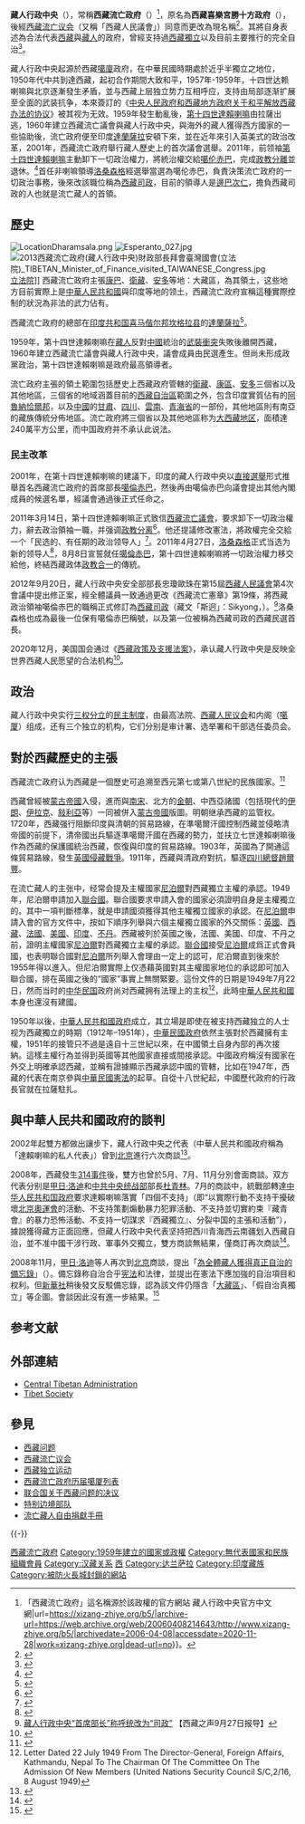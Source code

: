 {{Otheruses|西藏 (消歧義)|subject=在印度的西藏流亡政府|other=「西藏」的其他意思}}
{{Infobox geopolitical organisation
|conventional_long_name	 = 藏人行政中央
|native_name = {{bo-textonly|བཙན་བྱོལ་བོད་མིའི་སྒྲིག་འཛུགས་}}
|government_type = [[流亡政府|流亡政府]]、[[议会民主制|议会民主制]]
|status = 流亡
| image_flag = Flag of Tibet.svg
| image_coat = Emblem of Tibet.svg
| flag_type = [[雪山獅子旗|國旗]]
| symbol_type = [[西藏國徽|國徽]]
| national_motto = 
| official_languages = [[藏語|藏語]]
| capital =[[達蘭薩拉|達蘭薩拉]]（流亡政府駐地）        
| official_website = {{official url}} 
|leader_title1               = [[達賴喇嘛|達賴喇嘛]]
|leader_name1                = [[丹增嘉措|丹增嘉措]]
|leader_title2               = [[西藏司政|司政]]
|leader_name2                = [[邊巴次仁|邊巴次仁]]

|established_event1          = 成立
|established_date1           = 1959年4月29日
| national_anthem = [[西藏國歌|西藏國歌]]<ref>{{Cite web |url=https://www.youtube.com/watch?v=ANccgDlW8d8 |title=存档副本 |access-date=2014-05-12 |archive-date=2021-02-03 |archive-url=https://web.archive.org/web/20210203010525/https://www.youtube.com/watch?v=ANccgDlW8d8 |dead-url=no }}</ref>{{center|[[File:Anthem_of_the_Tibetans_Instrumental.ogg|File:Anthem of the Tibetans Instrumental.ogg]]}}
}}
{{西藏历史}}
'''藏人行政中央'''（{{bo|z=བཙན་བྱོལ་བོད་གཞུང་།|w=btsan byol bod gzhung}}），常稱'''西藏流亡政府'''（{{bo|z=དབུས་བོད་མིའི་སྒྲིག་འཛུགས་|w=dbus bod mi'i sgrig 'dzugs}}）<ref>「西藏流亡政府」這名稱源於該政權的官方網站{{Cite web|title=b5 {{!}} 藏人行政中央官方中文網|url=https://xizang-zhiye.org/b5/|archive-url=https://web.archive.org/web/20060408214643/http://www.xizang-zhiye.org/b5/|archivedate=2006-04-08|accessdate=2020-11-28|work=xizang-zhiye.org|dead-url=no}}。</ref>，原名為'''西藏喜樂宮勝十方政府'''（{{bo|z=བོད་གཞུང་དགའ་ལྡན་ཕོ་བྲང་ཕྱོགས་ལས་རྣམ་རྒྱལ་|w=bod gzhung dga' ldan pho brang phyogs las rnam rgyal}}），後經[[西藏流亡议会|西藏流亡议会]]（又稱「西藏人民議會」）同意而更改為現名稱<ref name="臺灣法曆：法律歷史上的今天（7-12月） 2020 p. 17">{{cite book | title=臺灣法曆：法律歷史上的今天（7-12月） | publisher=臺灣商務 | series=臺灣法曆: 法律歷史上的今天 | year=2020 | isbn=978-957-05-3262-3 | url=https://books.google.com.hk/books?id=p4HsDwAAQBAJ&pg=PT17 | language=zh | access-date=2021-09-06 | page=17 | archive-date=2021-09-06 | archive-url=https://web.archive.org/web/20210906142211/https://books.google.com.hk/books?id=p4HsDwAAQBAJ&pg=PT17 | dead-url=no }}</ref>。其將自身表述為合法代表[[西藏|西藏]]與[[藏人|藏人]]的政府，曾經支持過[[西藏獨立|西藏獨立]]以及目前主要推行的完全自治<ref name="翻身亂世：流亡藏人口述錄: 流亡藏人口述錄 2018 p. 25">{{cite book | title=翻身亂世：流亡藏人口述錄: 流亡藏人口述錄 | publisher=雪域出版 | series=雪域叢書 | year=2018 | isbn=978-986-89868-8-6 | url=https://books.google.com.hk/books?id=XK9oDwAAQBAJ&pg=PA25 | language=zh | access-date=2021-09-06 | page=25 | archive-date=2021-09-06 | archive-url=https://web.archive.org/web/20210906142204/https://books.google.com.hk/books?id=XK9oDwAAQBAJ&pg=PA25 | dead-url=no }}</ref>。

藏人行政中央起源於西藏[[噶廈|噶廈]]政府，在中華民國時期處於近乎半獨立之地位，1950年代中共到達西藏，起初合作期間大致和平，1957年-1959年，十四世达赖喇嘛與北京逐漸發生矛盾，並与西藏上层独立势力互相呼应，支持由局部逐渐扩展至全面的武装抗争，本來簽訂的《[[中央人民政府和西藏地方政府关于和平解放西藏办法的协议|中央人民政府和西藏地方政府关于和平解放西藏办法的协议]]》被其视为无效。1959年發生動亂後，[[第十四世達賴喇嘛|第十四世達賴喇嘛]]由拉薩出逃，1960年建立西藏流亡議會與藏人行政中央，與海外的藏人獲得西方國家的一些協助後，流亡政府便至印度[[達蘭薩拉|達蘭薩拉]]安頓下來，並在近年來引入英美式的政治改革，2001年，西藏流亡政府舉行藏人歷史上的首次議會選舉。2011年，前领袖[[第十四世達賴喇嘛|第十四世達賴喇嘛]]主動卸下一切政治權力，將統治權交給[[噶伦赤巴|噶伦赤巴]]，完成[[政教分離|政教分離]]並退休。<ref>{{Cite web |url=http://www.dalailamaworld.com/topic.php?t=645 |title=達賴喇嘛尊者致函第十四屆西藏人民議會決定完全退出政壇 2011/03/14 |accessdate=2011-10-07 |archive-date=2013-02-09 |archive-url=https://web.archive.org/web/20130209002833/http://www.dalailamaworld.com/topic.php?t=645 |dead-url=yes }}</ref>首任非喇嘛領導[[洛桑森格|洛桑森格]]經選舉當選為噶伦赤巴，負責決策流亡政府的一切政治事務，後來改該職位稱為[[西藏司政|西藏司政]]，目前的領導人是[[邊巴次仁|邊巴次仁]]，擔負西藏司政的人也就是流亡藏人的首領。

==歷史==
{{See also|藏区|大西藏地区}}
[[File:LocationDharamsala.png|thumb]]
[[File:Esperanto_027.jpg|thumb]]
[[File:2013西藏流亡政府(藏人行政中央)財政部長拜會臺灣國會(立法院)_TIBETAN_Minister_of_Finance_visited_TAIWANESE_Congress.jpg|thumb]][[立法院|立法院]]]]
西藏流亡政府主張[[康區|康巴]]、[[衛藏|衛藏]]、[[安多地区|安多]]等地：大藏區，為其領土，这些地方目前實際上是[[中華人民共和國|中華人民共和國]]與印度等地的领土，西藏流亡政府宣稱這種實際控制的狀況為非法的武力佔有。

西藏流亡政府的總部在[[印度共和国|印度共和国]][[喜马偕尔邦|喜马偕尔邦]][[坎格拉县|坎格拉县]]的[[達蘭薩拉|達蘭薩拉]]<ref name="翻山越嶺見西藏: 達賴喇嘛要回家 2018 p. ">{{cite book | title=翻山越嶺見西藏: 達賴喇嘛要回家 | publisher= | series=血歷史 | year=2018 | isbn=978-957-8924-08-6 | url=https://books.google.com.hk/books?id=wslgDwAAQBAJ | language=zh | access-date=2021-09-06 | page= | archive-date=2021-09-06 | archive-url=https://web.archive.org/web/20210906212555/https://books.google.com.hk/books?id=wslgDwAAQBAJ | dead-url=no }}</ref>。

1959年，第十四世達賴喇嘛在[[藏人|藏人]]反對[[中國|中國]]統治的[[1959年藏區騷亂|武裝衝突]]失敗後離開西藏，1960年建立西藏流亡議會與藏人行政中央，議會成員由民選產生。但尚未形成政黨政治，第十四世達賴喇嘛是政府最高領導者。

流亡政府主張的領土範圍包括歷史上西藏政府管轄的[[衛藏|衛藏]]、[[康區|康區]]、[[安多地区|安多]]三個省以及其他地區，三個省的地域涵蓋目前的[[西藏自治區|西藏自治區]]範圍之外，包含印度實質佔有的[[阿魯納恰爾邦|阿魯納恰爾邦]]，以及[[中國|中國]]的[[甘肅|甘肅]]、[[四川|四川]]、[[雲南|雲南]]、[[青海省|青海省]]的一部份，其他地區則有南亞的藏族傳統分佈地區。流亡政府將三個省以及其他地區称为[[大西藏地区|大西藏地区]]，面積達240萬平方公里，而中国政府并不承认此说法。

===民主改革===
2001年，在第十四世達賴喇嘛的建議下，印度的藏人行政中央以[[直接選舉|直接選舉]]形式推舉首名西藏流亡政府的首席部長[[噶倫赤巴|噶倫赤巴]]，然後再由噶倫赤巴向議會提出其他內閣成員的候選名單，經議會通過後正式任命之。

2011年3月14日，第十四世達賴喇嘛正式致信[[西藏流亡議會|西藏流亡議會]]，要求卸下一切政治權力，辭去政治領袖一職，并强调[[政教分离|政教分离]]<ref>{{cite web|url=http://www.voachinese.com/content/article-20110802-issues-and-opinions-dalai-lamas-dc-visit-and-chinese-leader-xi-zjinpings-visit-to-tibet-126587883/785546.html|title=达赖喇嘛政治退休，西藏未来如何？|publisher=[[美国之音|美国之音]]|access-date=2013-05-12|archive-date=2014-10-21|archive-url=https://web.archive.org/web/20141021152527/http://www.voachinese.com/content/article-20110802-issues-and-opinions-dalai-lamas-dc-visit-and-chinese-leader-xi-zjinpings-visit-to-tibet-126587883/785546.html|dead-url=no}}</ref>。他还提議修改憲法，將政權完全交給一个「民选的、有任期的政治领导人」<ref>{{cite web|url=http://www.voachinese.com/content/article-20110324-dalai-lama-unlikely-retire-118568134/779741.html|title=中国学者怀疑达赖喇嘛真能退休|publisher=美国之音|access-date=2013-05-12|archive-date=2016-03-05|archive-url=https://web.archive.org/web/20160305020247/http://www.voachinese.com/content/article-20110324-dalai-lama-unlikely-retire-118568134/779741.html|dead-url=no}}</ref>。2011年4月27日，[[洛桑森格|洛桑森格]]正式当选为新的领导人<ref>{{cite web|url=http://www.bbc.co.uk/zhongwen/simp/china/2011/04/110427_tibet_china.shtml|title=桑盖当选西藏流亡政府新领导人|publisher=[[BBC|BBC]]中文网|date=2011-04-27|access-date=2011-10-07|archive-date=2014-08-27|archive-url=https://web.archive.org/web/20140827012118/http://www.bbc.co.uk/zhongwen/simp/china/2011/04/110427_tibet_china.shtml|dead-url=no}}</ref>，8月8日宣誓就任[[噶倫赤巴|噶倫赤巴]]，第十四世達賴喇嘛將一切政治權力移交給他，終結西藏政体[[政教合一|政教合一]]的傳統。

2012年9月20日，藏人行政中央安全部部長忠瓊歐珠在第15屆[[西藏人民議會|西藏人民議會]]第4次會議中提出修正案，經全體議員一致通過更改《西藏流亡憲章》第19條，將西藏政治領袖噶倫赤巴的職稱正式修訂為[[西藏司政|西藏司政]]（藏文「斯迥」：Sikyong，{{lang-en|Tibetan Political Leader}}）。<ref>[http://www.vot.org/?p=16708 藏人行政中央“首席部长”称呼统改为“司政”] {{Wayback|url=http://www.vot.org/?p=16708 |date=20140107191223 }}【西藏之声9月27日报导】</ref>洛桑森格也成為最後一位保有噶倫赤巴稱號，以及第一位被稱為西藏司政的西藏民選首長。

2020年12月，美国国会通过《[[西藏政策及支援法案|西藏政策及支援法案]]》，承认藏人行政中央是反映全世界西藏人民愿望的合法机构<ref>{{Cite web |url=https://www.rfa.org/mandarin/yataibaodao/junshiwaijiao/bx-12232020145035.html |title=美国会通过《西藏政策与支持法案》 承认藏人行政中央 |access-date=2020-12-25 |archive-date=2021-01-08 |archive-url=https://web.archive.org/web/20210108070537/https://www.rfa.org/mandarin/yataibaodao/junshiwaijiao/bx-12232020145035.html |dead-url=no }}</ref>。

== 政治 ==
藏人行政中央实行[[三权分立|三权分立]]的[[民主制度|民主制度]]，由最高法院、[[西藏人民议会|西藏人民议会]]和内阁（[[噶廈|噶厦]]）组成，还有三个独立的机构，它们分别是审计署、选举署和干部选任委员会。

==對於西藏歷史的主張==
{{參見|西藏历史}}
西藏流亡政府认为西藏是一個歷史可追溯至西元第七或第八世紀的民族國家。<ref>{{Cite web |url=http://xizang-zhiye.org/ctachinese/zh/about-tibet/brief-history-of-tibet |title=西藏簡史 |access-date=2011-12-24 |archive-date=2011-10-02 |archive-url=https://web.archive.org/web/20111002061434/http://xizang-zhiye.org/ctachinese/zh/about-tibet/brief-history-of-tibet |dead-url=no }}</ref>

西藏曾經被[[蒙古帝國|蒙古帝國]]入侵，進而與[[南宋|南宋]]、北方的[[金朝|金朝]]、中西亞諸國（包括現代的[[伊朗|伊朗]]、[[伊拉克|伊拉克]]、[[敍利亞|敍利亞]]等）一同被併入[[蒙古帝國|蒙古帝國]]版圖。明朝继承西藏的监管权。 1720年，西藏强行阻斷印度與清朝的貿易路線，在準噶爾汗國控制西藏並侵略清帝國的前提下，清帝國出兵驅逐準噶爾汗國在西藏的勢力，並扶立七世達賴喇嘛後作為西藏的保護國統治西藏，恢復與印度的貿易路線。1903年，英國為了開通這條貿易路線，發生[[英國侵藏戰爭|英國侵藏戰爭]]。1911年，西藏與清政府對抗，驅逐[[四川總督|四川總督]][[趙爾豐|趙爾豐]]。

在流亡藏人的主张中，经常会提及主權國家[[尼泊爾|尼泊爾]]對西藏獨立主權的承認。1949年，尼泊爾申請加入[[聯合國|聯合國]]。聯合國要求申請入會的國家必須證明自身是主權獨立的。其中一項判斷標準，就是申請國須獲得其他主權獨立國家的承認。在[[尼泊爾|尼泊爾]]申請入會的官方文件中，按如下順序列舉與六個主權獨立國家的外交關係：[[英國|英國]]、[[西藏|西藏]]、[[法國|法國]]、[[美國|美國]]、[[印度|印度]]、[[不丹|不丹]]。西藏被列於英國之後，法國、美國、印度、不丹之前，證明主權國家[[尼泊爾|尼泊爾]]對西藏獨立主權的承認。[[聯合國|聯合國]]接受[[尼泊爾|尼泊爾]]成爲正式會員國，也表明聯合國對[[尼泊爾|尼泊爾]]所列舉入會理由一定上的認可，尼泊爾直到後來於1955年得以進入。但尼泊爾實際上仅憑藉英國對其主權國家地位的承認即可加入聯合國，排在英國之後的“國家”事實上無關緊要。這份文件的日期是1949年7月22日，然而当时的[[中华民国|中华民国]]政府尚对西藏拥有法理上的主权<ref>Letter Dated 22 July 1949 From The Director-General, Foreign Affairs, Kathmandu, Nepal To The Chairman Of The Committee On The Admission Of New Members (United Nations Security Council S/C,2/16, 8 August 1949)</ref>，此時[[中華人民共和國|中華人民共和國]]本身也還沒有建國。

1950年以後，[[中華人民共和國政府|中華人民共和國政府]]成立，其立場是即使在被支持西藏独立的人士视为西藏獨立的時期（1912年–1951年），[[中華民國政府|中華民國政府]]依然主張對於西藏擁有主權，1951年的接管只不過是遠自十三世紀以來，在中國領土自身內部的再次接納。這樣主權行為並得到英國等其他國家直接或間接承認。中國政府稱沒有國家在外交上明確承認西藏，並稱有證據顯示西藏承認中國的管轄，比如在1947年，西藏的代表在南京參與[[中華民國憲法|中華民國憲法]]的起草。自從十八世紀起，中國歷代政府的行政長官就在拉薩駐扎。

==與中華人民共和國政府的談判==
2002年起雙方都做出讓步下，藏人行政中央之代表（中華人民共和國政府稱為「達賴喇嘛的私人代表」）曾到[[北京|北京]]進行六次商談<ref name="著秦伟平 2016 p. 244">{{cite book | author=著秦伟平 | title=中国危机路线图 | publisher=展望出版社 | year=2016 | url=https://books.google.com.hk/books?id=IzwKDQAAQBAJ&pg=PA244 | language=zh | access-date=2021-09-06 | page=244 | archive-date=2021-09-06 | archive-url=https://web.archive.org/web/20210906212737/https://books.google.com.hk/books?id=IzwKDQAAQBAJ&pg=PA244 | dead-url=no }}</ref>。

2008年，西藏發生[[314事件|314事件]]後，雙方也曾於5月、7月、11月分別會面商談。双方代表分别是[[甲日·洛迪|甲日·洛迪]]和[[中共中央统战部|中共中央统战部]]部長[[杜青林|杜青林]]。7月的商談中，統戰部轉達[[中华人民共和国政府|中华人民共和国政府]]要求達賴喇嘛落實「四個不支持」（即“以實際行動不支持干擾破壞[[2008年夏季奥林匹克运动会|北京奧運會]]的活動、不支持策劃煽動暴力犯罪活動、不支持並切實約束『藏青會』的暴力恐怖活動、不支持一切謀求『西藏獨立』、分裂中国的主張和活動”），據說獲得藏方正面回應，但藏人行政中央代表坚持把西川青海西云南疆划入西藏自治，並不准中國干涉行政、軍事外交獨立，雙方商談無結果，僅商訂再次商談<ref name="中国民主转型中的西藏问题 2014 p. 154">{{cite book | title=中国民主转型中的西藏问题 | publisher=CHINA INDEPENDENT WRITERS PUBLISHING INC. | year=2014 | url=https://books.google.com.hk/books?id=nGXCAwAAQBAJ&pg=PA154 | language=zh | access-date=2021-09-06 | page=154 | archive-date=2021-09-06 | archive-url=https://web.archive.org/web/20210906212752/https://books.google.com.hk/books?id=nGXCAwAAQBAJ&pg=PA154 | dead-url=no }}</ref>。

2008年11月，[[甲日·洛迪|甲日·洛迪]]等人再次到[[北京|北京]]商談，提出「[[為全體藏人獲得真正自治的備忘錄|為全體藏人獲得真正自治的備忘錄]]」（{{lang-en|Memorandum on Genuine Autonomy for the Tibetan People}}）。備忘錄称自治合乎[[中华人民共和国宪法|宪法]]和法律，並提出在憲法下應加強的自治項目和权利。但[[新華社|新華社]]稍後發文反駁備忘錄，認為該文件仍隱含「[[大藏區|大藏區]]」、「假自治真獨立」等企圖。會談因此沒有進一步結果。<ref>{{Cite news |url=http://www.china.com.cn/news/txt/2008-11/22/content_16809171.htm |title=新华社署名文章:达赖集团"备忘录"违背宪法和法律 |author=益多 |date=2008年11月21日 |work=[[新华网|新华网]] |publisher=[[中国网|中国网]] |accessdate=2014年7月24日 |archive-date=2016年3月5日 |archive-url=https://web.archive.org/web/20160305041822/http://www.china.com.cn/news/txt/2008-11/22/content_16809171.htm |dead-url=no }}</ref>

== 参考文献 ==
{{Reflist|30em}}

==外部連結==
{{Commons category|Central Tibetan Administration}}
* [http://tibet.net/ Central Tibetan Administration] {{Wayback|url=http://tibet.net/ |date=20220326203612 }}
* [http://www.tibetsociety.com/ Tibet Society] {{Wayback|url=http://www.tibetsociety.com/ |date=20080306071129 }}

== 參見 ==
{{Portal box|西藏|政治}}
* [[西藏问题|西藏问题]]
* [[西藏流亡议会|西藏流亡议会]]
* [[西藏独立运动|西藏独立运动]]
* [[西藏流亡政府历届噶厦列表|西藏流亡政府历届噶厦列表]]
* [[联合国关于西藏问题的决议|联合国关于西藏问题的决议]]
* [[特别边境部队|特别边境部队]]
* [[流亡藏人自由捐獻手冊|流亡藏人自由捐獻手冊]]

{{-}}
{{藏區}}
{{UNPO}}
{{第十四世達賴喇嘛}}
{{DEFAULTSORT:Central Tibetan Administration}}
[[Category:西藏流亡政府|]]
[[Category:1959年建立的國家或政權|Category:1959年建立的國家或政權]]
[[Category:無代表國家和民族組織會員|Category:無代表國家和民族組織會員]]
[[Category:汉藏关系|Category:汉藏关系]]
[[Category:中国－印度关系|西]]
[[Category:达兰萨拉|Category:达兰萨拉]]
[[Category:印度藏族|Category:印度藏族]]
[[Category:被防火長城封鎖的網站|Category:被防火長城封鎖的網站]]